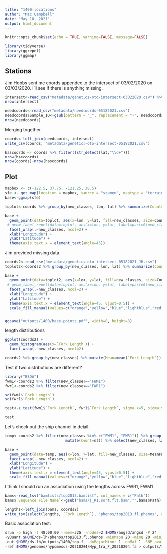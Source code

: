 ```yaml
---
title: "1400-locations"
author: "Mac Campbell"
date: "May 18, 2021"
output: html_document
---
```


```r
knitr::opts_chunk$set(echo = TRUE, warning=FALSE, message=FALSE)
```

```r
library(tidyverse)
library(ggrepel)
library(ggmap)
```

## Stations
Jim Hobbs sent me coords appended to the intersect of 03/02/2020 on 03/03/2020. I'll see if there is anything missing.
```r
intersect<-read_csv("metadata/genetics-oto-intersect-03022020.csv") %>% select(Sample_ID, station, lat, lon)
nrow(intersect)

needcoords<-read_csv("metadata/needcoords-05182021.csv")
needcoords$Sample_ID<-gsub(pattern = "_", replacement = "-", needcoords$Sample_ID)
nrow(needcoords)
```

Merging together
```r
coords<-left_join(needcoords, intersect)
write_csv(coords, "metadata/genetics-oto-intersect-05182021.csv")
```


```r
hascoords <- coords %>% filter((str_detect(lat,"\\d+")))
nrow(hascoords)
nrow(coords)-nrow(hascoords)

```

## Plot
```r
mapbox <- c(-122.5, 37.75, -121.25, 38.5)
sfe <- get_map(location = mapbox, source = "stamen", maptype = "terrain", zoom = 9)
base<-ggmap(sfe)
```

```r
toplot<-coords %>% group_by(new_classes, lon, lat) %>% summarize(Count=n()) %>% select(new_classes, lon, lat, Count) %>% unique()

base +
  geom_point(data=toplot, aes(x=lon, y=lat, fill=new_classes, size=Count), alpha=0.75, pch=21) +
 # geom_label_repel(data=toplot, aes(x=lon, y=lat, label=paste0(new_classes, "-", Count))) +
  facet_wrap(.~new_classes, ncol=2) +
  xlab("Longitude") +
  ylab("Latitude") +
  theme(axis.text.x = element_text(angle=45))

```

Jim provided missing data.

```r
coords2<-read_csv("metadata/genetics-oto-intersect-05182021_JH.csv")
toplot2<-coords2 %>% group_by(new_classes, lon, lat) %>% summarize(Count=n()) %>% select(new_classes, lon, lat, Count) %>% unique()

base +
  geom_point(data=toplot2, aes(x=lon, y=lat, fill=new_classes, size=Count), alpha=0.75, pch=21) +
 # geom_label_repel(data=toplot, aes(x=lon, y=lat, label=paste0(new_classes, "-", Count))) +
  facet_wrap(.~new_classes, ncol=2) +
  xlab("Longitude") +
  ylab("Latitude") +
  theme(axis.text.x = element_text(angle=45, vjust=0.5)) +
  scale_fill_manual(values=c("orange","yellow","blue","lightblue","red"))


ggsave("outputs/1400/base-points.pdf", width=8, height=8)

```

length distributions

```r
ggplot(coords2) +
  geom_histogram(aes(x=`Fork Length`)) +
  facet_wrap(.~new_classes, ncol=2) 
```

```r
coords2 %>% group_by(new_classes) %>% mutate(Mean=mean(`Fork Length`)) %>% mutate(Count=n()) %>% select(new_classes, Mean, Count) %>% unique()
```

Test if two distributions are different?

```r
library("BSDA")
fwm1<-coords2 %>% filter(new_classes=="FWM1")
fwr1<-coords2 %>% filter(new_classes=="FWR1")

sd(fwm1$`Fork Length`)
sd(fwr1$`Fork Length`)
```
```r
test<-z.test(fwm1$`Fork Length`, fwr1$`Fork Length`, sigma.x=5, sigma.y=4)
```

```r
test
```


Let's check out the ship channel in detail:

```r
temp<-coords2 %>% filter(new_classes %in% c("FWM1", "FWR1")) %>% group_by(lat, lon, new_classes) %>% mutate(MeanFL = mean(`Fork Length`)) %>%
                           mutate(Count=n()) %>% select(new_classes, lat, lon, MeanFL, Count) %>% unique()
```

```r
base +
  geom_point(data=temp, aes(x=lon, y=lat, fill=new_classes, size=MeanFL), alpha=0.75) +
  facet_wrap(.~new_classes, ncol=2) +
  xlab("Longitude") +
  ylab("Latitude") +
  theme(axis.text.x = element_text(angle=45, vjust=0.5)) +
  scale_fill_manual(values=c("orange","yellow","blue","lightblue","red"))
```


I think I should run an association using the lengths across FWR1, FWM1
```r

bams<-read_tsv("bamlists/top2013.bamlist", col_names = c("Path"))
bams$`Sequence File Name`<-gsub("bams/|_R1.sort.flt.bam","",bams$Path)

lengths<-left_join(bams, coords2)
write_tsv(select(lengths, `Fork Length`), "phenos/top2013.fl.phenos", col_names = FALSE)
```

Basic association test:
```sh
srun -p high -t 48:00:00 --mem=32G --nodes=2 $HOME/angsd/angsd -P 24  -bam $HOME/ds-lh/bamlists/top2013.bamlist \
-yQuant $HOME/ds-lh/phenos/top2013.fl.phenos -minMapQ 20 -minQ 20 -minInd 51 -doAsso 1 -GL 1 \
-out $HOME/ds-lh/outputs/1400/top-fl -doMajorMinor 1 -doMaf 1 -SNP_pval 1e-6 \
-ref $HOME/genomes/hypomesus-20210204/Hyp_tra_F_20210204.fa > outputs/1400/top-fl.out 2> outputs/1300/top-fl.err &
```
